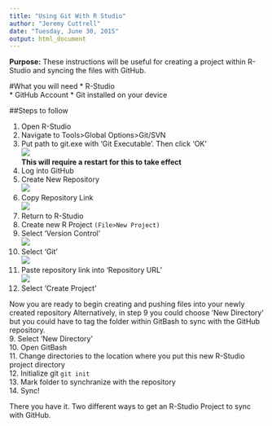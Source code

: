 ```yaml
---
title: "Using Git With R Studio"
author: "Jeremy Cuttrell"
date: "Tuesday, June 30, 2015"
output: html_document
---
```

**Purpose:**
These instructions will be useful for creating a project within R-Studio and syncing the files with GitHub.

#What you will need
* R-Studio  
* GitHub Account
* Git installed on your device


##Steps  to follow

1. Open R-Studio
2. Navigate to Tools>Global Options>Git/SVN
3. Put path to git.exe with 'Git Executable'. Then click 'OK'  
![](GitHub R-Studio Options.png)    
**This will require a restart for this to take effect**
4. Log into GitHub
5. Create New Repository  
![](GitHub Create New Repository.png)
6. Copy Repository Link  
![](GitHub Repository Link.png)
7. Return to R-Studio
8. Create new R Project `(File>New Project)`
9. Select 'Version Control'  
![](Create New Project.png)
10. Select 'Git'  
![](New Git Project.png)
11. Paste repository link into 'Repository URL'  
![](Close Git Repository.png)
12. Select 'Create Project'  



Now you are ready to begin creating and pushing files into your newly created repository
Alternatively, in step 9 you could choose 'New Directory' but you could have to tag the folder within GitBash to sync with the GitHub repository.  
9. Select 'New Directory'  
10. Open GitBash  
11. Change directories to the location where you put this new R-Studio project directory  
12. Initialize git `git init`  
13. Mark folder to synchranize with the repository  
14. Sync!

There you have it. Two different ways to get an R-Studio Project to sync with GitHub.